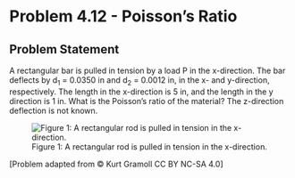 # Problem 4.12 - Poisson's Ratio {.unnumbered}

## Problem Statement
A rectangular bar is pulled in tension by a load P in the x-direction. The bar deflects by d<sub>1</sub> = 0.0350 in and d<sub>2</sub> = 0.0012 in, in the x- and y-direction, respectively. The length in the x-direction is 5 in, and the length in the y direction is 1 in. What is the Poisson's ratio of the material? The z-direction deflection is not known.


![Figure 1: A rectangular rod is pulled in tension in the x-direction.](images/216.png){fig-alt="A rectangular rod is pulled in tension in the x-direction by a load P. The bar deflects by d[1] in the x-direction and d[2] in the y-direction. The length in the x-direction is 5 in, and the length in the y direction is 1 in."}

\[Problem adapted from © Kurt Gramoll CC BY NC-SA 4.0\]